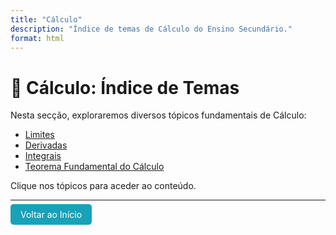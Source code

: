 ```yaml
---
title: "Cálculo"
description: "Índice de temas de Cálculo do Ensino Secundário."
format: html
---
```


# 📐 Cálculo: Índice de Temas

Nesta secção, exploraremos diversos tópicos fundamentais de Cálculo:

- [Limites](limites.qmd)
- [Derivadas](derivadas.qmd)
- [Integrais](integrais.qmd)
- [Teorema Fundamental do Cálculo](teorema-fundamental.qmd)

Clique nos tópicos para aceder ao conteúdo.

---

<p><a href="../../index.html" style="padding: 8px 16px; background-color: #17a2b8; color: white; border-radius: 5px; text-decoration: none;">Voltar ao Início</a></p>
